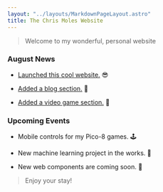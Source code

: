 ```yaml
---
layout: "../layouts/MarkdownPageLayout.astro"
title: The Chris Moles Website
---
```


> Welcome to my wonderful,
> personal website

### August News

- [Launched this cool website.](/blog/welcome-to-my-website) 😎

- [Added a blog section.](/blog) 📝

- [Added a video game section.](/games) 👾

### Upcoming Events

- Mobile controls for my Pico-8 games. 🕹️

- New machine learning project in the works. 🤖

- New web components are coming soon. 🧩

> Enjoy your stay!
